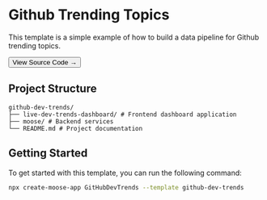 
# Github Trending Topics

This template is a simple example of how to build a data pipeline for Github trending topics.

<Link href="https://github.com/514-labs/moose/tree/main/templates/github-dev-trends">
  <Button variant="outline">View Source Code →</Button>
</Link>

## Project Structure

```
github-dev-trends/
├── live-dev-trends-dashboard/ # Frontend dashboard application
├── moose/ # Backend services
└── README.md # Project documentation
```


## Getting Started

To get started with this template, you can run the following command:

```bash filename="terminal" copy
npx create-moose-app GitHubDevTrends --template github-dev-trends
```


